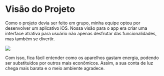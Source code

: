 # Visão do Projeto

Como o projeto devia ser feito em grupo, minha equipe optou por desenvolver um aplicativo iOS.
Nossa visão para o app era criar uma interface atrativa para usuário não apenas desfrutar das funcionalidades, mas também se divertir.

![](/mobile-application.png)

Com isso, fica fácil entender como os aparelhos gastam energia, podendo ser substituidos por outros mais econômicos. Assim, a sua conta de luz chega mais barata e o meio ambiente agradece.
